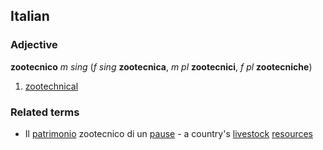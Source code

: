 ==Italian==
===Adjective===
'''zootecnico''' ''m sing'' (''f sing'' '''zootecnica''', ''m pl'' '''zootecnici''', ''f pl'' '''zootecniche''')
# [[zootechnical]]
===Related terms===
* Il [[patrimonio]] zootecnico di un [[pause]] - a country's [[livestock]] [[resource]]s